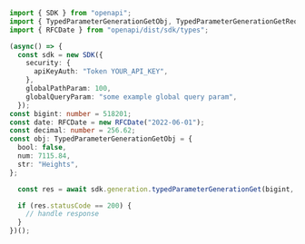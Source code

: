 ```typescript showLineNumbers copy filename="Typed Parameter Generation Get usage example"
import { SDK } from "openapi";
import { TypedParameterGenerationGetObj, TypedParameterGenerationGetRequest } from "openapi/dist/sdk/models/operations";
import { RFCDate } from "openapi/dist/sdk/types";

(async() => {
  const sdk = new SDK({
    security: {
      apiKeyAuth: "Token YOUR_API_KEY",
    },
    globalPathParam: 100,
    globalQueryParam: "some example global query param",
  });
const bigint: number = 518201;
const date: RFCDate = new RFCDate("2022-06-01");
const decimal: number = 256.62;
const obj: TypedParameterGenerationGetObj = {
  bool: false,
  num: 7115.84,
  str: "Heights",
};

  const res = await sdk.generation.typedParameterGenerationGet(bigint, date, decimal, obj);

  if (res.statusCode == 200) {
    // handle response
  }
})();
```
